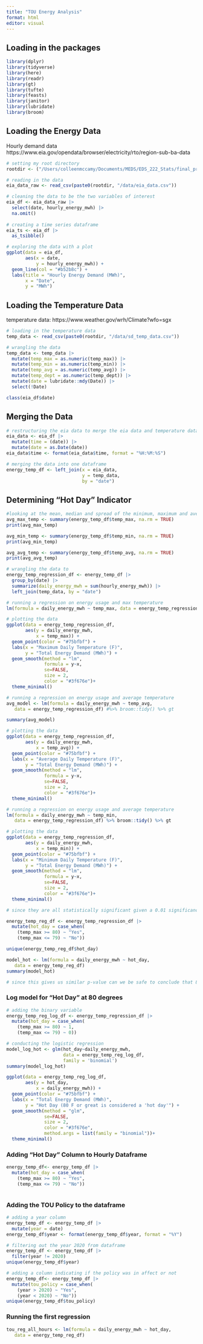 ```yaml
---
title: "TOU Energy Analysis"
format: html
editor: visual
---
```


## Loading in the packages

```r

library(dplyr)
library(tidyverse)
library(here)
library(readr)
library(gt)
library(tufte)
library(feasts)
library(janitor)
library(lubridate)
library(broom)

```

## Loading the Energy Data

Hourly demand data https://www.eia.gov/opendata/browser/electricity/rto/region-sub-ba-data

```r

# setting my root directory
rootdir <- ("/Users/colleenmccamy/Documents/MEDS/EDS_222_Stats/final_project")

# reading in the data
eia_data_raw <- read_csv(paste0(rootdir, "/data/eia_data.csv"))

# cleaning the data to be the two variables of interest
eia_df <- eia_data_raw |> 
  select(date, hourly_energy_mwh) |> 
  na.omit()
  
# creating a time series dataframe
eia_ts <- eia_df |> 
  as_tsibble()

# exploring the data with a plot
ggplot(data = eia_df,
       aes(x = date, 
           y = hourly_energy_mwh)) +
  geom_line(col = "#b52b8c") +
  labs(title = "Hourly Energy Demand (MWh)",
       x = "Date",
       y = "MWh")

```

## Loading the Temperature Data

temperature data: https://www.weather.gov/wrh/Climate?wfo=sgx

```r

# loading in the temperature data
temp_data <- read_csv(paste0(rootdir, "/data/sd_temp_data.csv"))

# wrangling the data
temp_data <- temp_data |> 
  mutate(temp_max = as.numeric(temp_max)) |> 
  mutate(temp_min = as.numeric(temp_min)) |> 
  mutate(temp_avg = as.numeric(temp_avg)) |> 
  mutate(temp_dept = as.numeric(temp_dept)) |> 
  mutate(date = lubridate::mdy(Date)) |> 
  select(!Date)

class(eia_df$date)


```

## Merging the Data

```r
# restructuring the eia data to merge the eia data and temperature data by date
eia_data <- eia_df |> 
  mutate(time = (date)) |> 
  mutate(date = as.Date(date))
eia_data$time <- format(eia_data$time, format = "%H:%M:%S")

# merging the data into one dataframe
energy_temp_df <- left_join(x = eia_data,
                            y = temp_data,
                            by = "date")

```

## Determining "Hot Day" Indicator

```r

#looking at the mean, median and spread of the minimum, maximum and average temperatures
avg_max_temp <- summary(energy_temp_df$temp_max, na.rm = TRUE)
print(avg_max_temp)

avg_min_temp <- summary(energy_temp_df$temp_min, na.rm = TRUE)
print(avg_min_temp)

avg_avg_temp <- summary(energy_temp_df$temp_avg, na.rm = TRUE)
print(avg_avg_temp)

# wrangling the data to 
energy_temp_regression_df <- energy_temp_df |> 
  group_by(date) |> 
  summarize(daily_energy_mwh = sum(hourly_energy_mwh)) |> 
  left_join(temp_data, by = "date")

# running a regression on energy usage and max temperature
lm(formula = daily_energy_mwh ~ temp_max, data = energy_temp_regression_df) %>% broom::tidy() %>% gt

# plotting the data
ggplot(data = energy_temp_regression_df, 
       aes(y = daily_energy_mwh,
           x = temp_max)) + 
  geom_point(color = "#75bfbf") +
  labs(x = "Maximum Daily Temperature (F)", 
       y = "Total Energy Demand (MWh)") +
  geom_smooth(method = "lm", 
              formula = y~x, 
              se=FALSE, 
              size = 2, 
              color = "#3f676e")+
  theme_minimal()

# running a regression on energy usage and average temperature
avg_model <- lm(formula = daily_energy_mwh ~ temp_avg, 
   data = energy_temp_regression_df) #%>% broom::tidy() %>% gt

summary(avg_model)

# plotting the data
ggplot(data = energy_temp_regression_df, 
       aes(y = daily_energy_mwh,
           x = temp_avg)) + 
  geom_point(color = "#75bfbf") +
  labs(x = "Average Daily Temperature (F)", 
       y = "Total Energy Demand (MWh)") +
  geom_smooth(method = "lm", 
              formula = y~x, 
              se=FALSE, 
              size = 2, 
              color = "#3f676e")+
  theme_minimal()

# running a regression on energy usage and average temperature
lm(formula = daily_energy_mwh ~ temp_min, 
   data = energy_temp_regression_df) %>% broom::tidy() %>% gt

# plotting the data
ggplot(data = energy_temp_regression_df, 
       aes(y = daily_energy_mwh,
           x = temp_min)) + 
  geom_point(color = "#75bfbf") +
  labs(x = "Minimum Daily Temperature (F)", 
       y = "Total Energy Demand (MWh)") +
  geom_smooth(method = "lm", 
              formula = y~x, 
              se=FALSE, 
              size = 2, 
              color = "#3f676e")+
  theme_minimal()

# since they are all statistically significant given a 0.01 significance level, we can use maximum temperatures to be the variable for a "hot day"

energy_temp_reg_df <- energy_temp_regression_df |> 
  mutate(hot_day = case_when(
    (temp_max >= 80) ~ "Yes",
    (temp_max <= 79) ~ "No"))

unique(energy_temp_reg_df$hot_day)

model_hot <- lm(formula = daily_energy_mwh ~ hot_day, 
   data = energy_temp_reg_df)
summary(model_hot)

# since this gives us similar p-value can we be safe to conclude that 80 degrees and up can be considered a "hot day"?

```

### Log model for "Hot Day" at 80 degrees

```r
# adding the binary variable
energy_temp_reg_log_df <- energy_temp_regression_df |> 
  mutate(hot_day = case_when(
    (temp_max >= 80) ~ 1,
    (temp_max <= 79) ~ 0))

# conducting the logistic regression
model_log_hot <- glm(hot_day~daily_energy_mwh,
                     data = energy_temp_reg_log_df,
                     family = 'binomial')
summary(model_log_hot)

ggplot(data = energy_temp_reg_log_df, 
       aes(y = hot_day,
           x = daily_energy_mwh)) + 
  geom_point(color = "#75bfbf") +
  labs(x = "Total Energy Demand (MWh)", 
       y = "Hot Day (80 F or great is considered a 'hot day'") +
  geom_smooth(method = "glm", 
              se=FALSE, 
              size = 2, 
              color = "#3f676e",
              method.args = list(family = "binomial"))+
  theme_minimal()

```


### Adding "Hot Day" Column to Hourly Dataframe

```r

energy_temp_df<- energy_temp_df |> 
  mutate(hot_day = case_when(
    (temp_max >= 80) ~ "Yes",
    (temp_max <= 79) ~ "No"))



```

### Adding the TOU Policy to the dataframe

```r
# adding a year column
energy_temp_df <- energy_temp_df |> 
  mutate(year = date)
energy_temp_df$year <- format(energy_temp_df$year, format = "%Y")

# filtering out the year 2020 from dataframe
energy_temp_df <- energy_temp_df |> 
  filter(year != 2020)
unique(energy_temp_df$year)

# adding a column indicating if the policy was in affect or not
energy_temp_df<- energy_temp_df |> 
  mutate(tou_policy = case_when(
    (year > 2020) ~ "Yes",
    (year < 2020) ~ "No"))
unique(energy_temp_df$tou_policy)


```

### Running the first regression

```r

tou_reg_all_hours <- lm(formula = daily_energy_mwh ~ hot_day, 
   data = energy_temp_reg_df)

```
